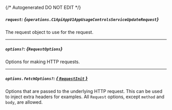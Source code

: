 {/* Autogenerated DO NOT EDIT  */}

##### `request`: *{`operations.C1ApiAppV1AppUsageControlsServiceUpdateRequest`}*
The request object to use for the request.
<Collapsible openLabel={Labels.showProperties} closeLabel={Labels.hideProperties}>
    <C1ApiAppV1AppUsageControlsServiceUpdateRequest/>
</Collapsible>

---
##### `options?`: *{`RequestOptions`}*
Options for making HTTP requests.

---
##### `options.fetchOptions?`: [*{ `RequestInit` }*](https://developer.mozilla.org/en-US/docs/Web/API/Request/Request#options)
Options that are passed to the underlying HTTP request. This can be used to inject extra headers for examples. All `Request` options, except `method` and `body`, are allowed.


